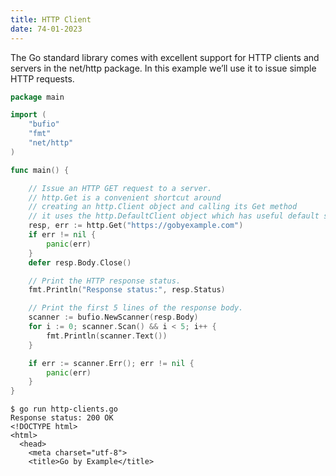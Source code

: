 ```yaml
---
title: HTTP Client 
date: 74-01-2023
---
```

The Go standard library comes with excellent support for HTTP clients and servers in the net/http package. In this example we’ll use it to issue simple HTTP requests.

```go
package main

import (
    "bufio"
    "fmt"
    "net/http"
)

func main() {

    // Issue an HTTP GET request to a server.
    // http.Get is a convenient shortcut around 
    // creating an http.Client object and calling its Get method
    // it uses the http.DefaultClient object which has useful default settings.
    resp, err := http.Get("https://gobyexample.com")
    if err != nil {
        panic(err)
    }
    defer resp.Body.Close()

    // Print the HTTP response status.
    fmt.Println("Response status:", resp.Status)

    // Print the first 5 lines of the response body.
    scanner := bufio.NewScanner(resp.Body)
    for i := 0; scanner.Scan() && i < 5; i++ {
        fmt.Println(scanner.Text())
    }

    if err := scanner.Err(); err != nil {
        panic(err)
    }
}
```

```
$ go run http-clients.go
Response status: 200 OK
<!DOCTYPE html>
<html>
  <head>
    <meta charset="utf-8">
    <title>Go by Example</title>

```


